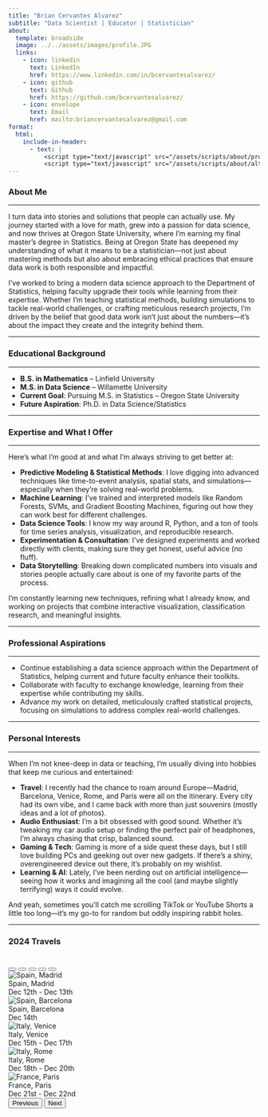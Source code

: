 ```yaml
---
title: "Brian Cervantes Alvarez"
subtitle: "Data Scientist | Educator | Statistician"
about:
  template: broadside
  image: ../../assets/images/profile.JPG
  links:
    - icon: linkedin
      text: LinkedIn
      href: https://www.linkedin.com/in/bcervantesalvarez/
    - icon: github
      text: Github
      href: https://github.com/bcervantesalvarez/
    - icon: envelope
      text: Email
      href: mailto:briancervantesalvarez@gmail.com
format:
  html:
    include-in-header: 
      - text: |
          <script type="text/javascript" src="/assets/scripts/about/profileImg.js"></script>
          <script type="text/javascript" src="/assets/scripts/about/alternatingText.js"></script>
---
```


### About Me

------------------------------------------------------------------------

I turn data into stories and solutions that people can actually use. My journey started with a love for math, grew into a passion for data science, and now thrives at Oregon State University, where I’m earning my final master’s degree in Statistics. Being at Oregon State has deepened my understanding of what it means to be a statistician—not just about mastering methods but also about embracing ethical practices that ensure data work is both responsible and impactful.

I’ve worked to bring a modern data science approach to the Department of Statistics, helping faculty upgrade their tools while learning from their expertise. Whether I’m teaching statistical methods, building simulations to tackle real-world challenges, or crafting meticulous research projects, I’m driven by the belief that good data work isn’t just about the numbers—it’s about the impact they create and the integrity behind them.

------------------------------------------------------------------------

### Educational Background

------------------------------------------------------------------------

-   **B.S. in Mathematics** – Linfield University
-   **M.S. in Data Science** – Willamette University
-   **Current Goal**: Pursuing M.S. in Statistics – Oregon State University
-   **Future Aspiration**: Ph.D. in Data Science/Statistics

------------------------------------------------------------------------

### Expertise and What I Offer

------------------------------------------------------------------------

Here’s what I’m good at and what I’m always striving to get better at:

-   **Predictive Modeling & Statistical Methods**: I love digging into advanced techniques like time-to-event analysis, spatial stats, and simulations—especially when they’re solving real-world problems.\
-   **Machine Learning**: I’ve trained and interpreted models like Random Forests, SVMs, and Gradient Boosting Machines, figuring out how they can work best for different challenges.\
-   **Data Science Tools**: I know my way around R, Python, and a ton of tools for time series analysis, visualization, and reproducible research.\
-   **Experimentation & Consultation**: I’ve designed experiments and worked directly with clients, making sure they get honest, useful advice (no fluff).\
-   **Data Storytelling**: Breaking down complicated numbers into visuals and stories people actually care about is one of my favorite parts of the process.

I’m constantly learning new techniques, refining what I already know, and working on projects that combine interactive visualization, classification research, and meaningful insights.

------------------------------------------------------------------------

### Professional Aspirations

------------------------------------------------------------------------

-   Continue establishing a data science approach within the Department of Statistics, helping current and future faculty enhance their toolkits.\
-   Collaborate with faculty to exchange knowledge, learning from their expertise while contributing my skills.\
-   Advance my work on detailed, meticulously crafted statistical projects, focusing on simulations to address complex real-world challenges.

------------------------------------------------------------------------

### Personal Interests

------------------------------------------------------------------------

When I’m not knee-deep in data or teaching, I’m usually diving into hobbies that keep me curious and entertained:

-   **Travel**: I recently had the chance to roam around Europe—Madrid, Barcelona, Venice, Rome, and Paris were all on the itinerary. Every city had its own vibe, and I came back with more than just souvenirs (mostly ideas and a lot of photos).\
-   **Audio Enthusiast**: I’m a bit obsessed with good sound. Whether it’s tweaking my car audio setup or finding the perfect pair of headphones, I’m always chasing that crisp, balanced sound.\
-   **Gaming & Tech**: Gaming is more of a side quest these days, but I still love building PCs and geeking out over new gadgets. If there’s a shiny, overengineered device out there, it’s probably on my wishlist.\
-   **Learning & AI**: Lately, I’ve been nerding out on artificial intelligence—seeing how it works and imagining all the cool (and maybe slightly terrifying) ways it could evolve.

And yeah, sometimes you’ll catch me scrolling TikTok or YouTube Shorts a little too long—it’s my go-to for random but oddly inspiring rabbit holes.

------------------------------------------------------------------------

### 2024 Travels

```{=html}
<!-- Travel Carousel -->
<div id="travelCarousel" class="carousel slide" data-bs-ride="carousel" style="margin: 2rem 0;">
  
  <!-- Optional Indicators (dots) -->
  <div class="carousel-indicators">
    <button type="button" data-bs-target="#travelCarousel" data-bs-slide-to="0" class="active" aria-current="true" aria-label="Slide 1"></button>
    <button type="button" data-bs-target="#travelCarousel" data-bs-slide-to="1" aria-label="Slide 2"></button>
    <button type="button" data-bs-target="#travelCarousel" data-bs-slide-to="2" aria-label="Slide 3"></button>
    <button type="button" data-bs-target="#travelCarousel" data-bs-slide-to="3" aria-label="Slide 4"></button>
    <button type="button" data-bs-target="#travelCarousel" data-bs-slide-to="4" aria-label="Slide 5"></button>
  </div>

  <div class="carousel-inner">

    <!-- Slide 1: Spain, Madrid -->
    <div class="carousel-item active">
      <div class="travel-card">
        <img src="../../assets/images/about/Madrid.jpeg" alt="Spain, Madrid" />
        <div class="travel-details">
          <div class="travel-location">Spain, Madrid</div>
          <div class="travel-date">Dec 12th - Dec 13th</div>
        </div>
      </div>
    </div>

    <!-- Slide 2: Spain, Barcelona -->
    <div class="carousel-item">
      <div class="travel-card">
        <img src="../../assets/images/about/Barcelona.JPG" alt="Spain, Barcelona" />
        <div class="travel-details">
          <div class="travel-location">Spain, Barcelona</div>
          <div class="travel-date">Dec 14th</div>
        </div>
      </div>
    </div>

    <!-- Slide 3: Italy, Venice -->
    <div class="carousel-item">
      <div class="travel-card">
        <img src="../../assets/images/about/Venice.JPG" alt="Italy, Venice" />
        <div class="travel-details">
          <div class="travel-location">Italy, Venice</div>
          <div class="travel-date">Dec 15th - Dec 17th</div>
        </div>
      </div>
    </div>

    <!-- Slide 4: Italy, Rome -->
    <div class="carousel-item">
      <div class="travel-card">
        <img src="../../assets/images/about/Rome.JPG" alt="Italy, Rome" />
        <div class="travel-details">
          <div class="travel-location">Italy, Rome</div>
          <div class="travel-date">Dec 18th - Dec 20th</div>
        </div>
      </div>
    </div>

    <!-- Slide 5: France, Paris -->
    <div class="carousel-item">
      <div class="travel-card">
        <img src="../../assets/images/about/France.jpg" alt="France, Paris" />
        <div class="travel-details">
          <div class="travel-location">France, Paris</div>
          <div class="travel-date">Dec 21st - Dec 22nd</div>
        </div>
      </div>
    </div>

  </div>

  <!-- Carousel Navigation (arrows) -->
  <button 
    class="carousel-control-prev" 
    type="button" 
    data-bs-target="#travelCarousel" 
    data-bs-slide="prev"
  >
    <span class="carousel-control-prev-icon" aria-hidden="true"></span>
    <span class="visually-hidden">Previous</span>
  </button>
  <button 
    class="carousel-control-next" 
    type="button" 
    data-bs-target="#travelCarousel" 
    data-bs-slide="next"
  >
    <span class="carousel-control-next-icon" aria-hidden="true"></span>
    <span class="visually-hidden">Next</span>
  </button>
</div>
```